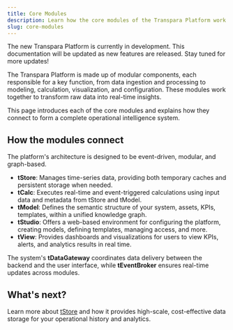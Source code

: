 ```yaml
---
title: Core Modules
description: Learn how the core modules of the Transpara Platform work together to deliver real-time analytics and operational intelligence.
slug: core-modules
---
```


<Callout title="Transpara Platform is under development" type="success">
The new Transpara Platform is currently in development. This documentation will be updated as new features are released. Stay tuned for more updates!
</Callout>

The Transpara Platform is made up of modular components, each responsible for a key function, from data ingestion and processing to modeling, calculation, visualization, and configuration. These modules work together to transform raw data into real-time insights.

This page introduces each of the core modules and explains how they connect to form a complete operational intelligence system.

## How the modules connect

The platform's architecture is designed to be event-driven, modular, and graph-based.

- **tStore**: Manages time-series data, providing both temporary caches and persistent storage when needed.
- **tCalc**: Executes real-time and event-triggered calculations using input data and metadata from tStore and tModel.
- **tModel**: Defines the semantic structure of your system, assets, KPIs, templates, within a unified knowledge graph.
- **tStudio**: Offers a web-based environment for configuring the platform, creating models, defining templates, managing access, and more.
- **tView**: Provides dashboards and visualizations for users to view KPIs, alerts, and analytics results in real time.

The system's **tDataGateway** coordinates data delivery between the backend and the user interface, while **tEventBroker** ensures real-time updates across modules.

## What's next?

Learn more about [tStore](/transpara-platform/core-modules/core-modules/tstore/) and how it provides high-scale, cost-effective data storage for your operational history and analytics.